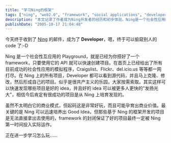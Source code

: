 ```yaml
---
title: "学习Ning的框架"
tags: ["ning", "web2.0", "framework", "social applications", "developer", "api", "craigslist", "flickr", "delicious", "tech"]
description: "本文记录了作者成为Ning开发者的经历和初步体验。Ning是一个社会性应用的开发平台，提供了完整的框架和API，让开发者可以快速创建项目。平台上已有众多模仿Craigslist、Flickr、del.icio.us等知名应用的项目，所有开发者都可以查看这些项目的源代码，并进行克隆和修改。作者认为这种模式有助于快速发现好的创意并让它们得到发展，虽然尚不明确Ning的商业模式，但其封闭的框架确保了优质项目能首先被Ning投入实际运营。"
publishDate: "2005-10-17 21:04:48"
---
```


今天终于收到了 [Ning](http://www.ning.com/) 的邮件，成为了 **Developer**，嗯，终于可以偷窥别人的 code 了:-D

Ning 是一个社会性互应用的 Playground，就是已经为你搭好了一个 framework，只要使用它的 API 就可以快速创建项目。在首页上已经给出了所有目前成功的社会性应用的模拟程序，Craigslist、Flickr、del.icio.us 等等都一网打尽。在 Ning 上的所有项目，Developer 都可以看到源代码，并且马上克隆、修改，然后形成自己的项目。似乎是很共产主义的乐园，大家按需索取。其实这样可以快速发现哪些项目是好的 idea，并且好的 idea 可以被更多人更快的"发扬光大"，相信今后肯定有很成功的项目是从 Ning 上培育发现的。

虽然不太明白它的商业模式，但起码这是非常好玩，而且可能孕育出商业价值。最关键的是 Ning 可以迅速培养出 Good Idea，但那些基于 Ning 的框架开发的项目是无法直接拿出去使用的，framework 的封闭保证了好的项目最终一定被 Ning 第一时间投入实际运作。

正在进一步学习怎么玩……
